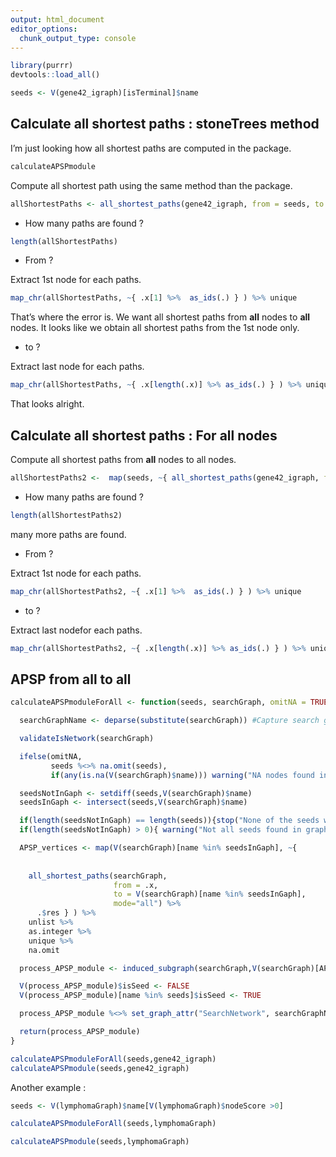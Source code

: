 ```yaml
---
output: html_document
editor_options: 
  chunk_output_type: console
---
```



```r
library(purrr)
devtools::load_all()
```


```r

seeds <- V(gene42_igraph)[isTerminal]$name

```

## Calculate all shortest paths : stoneTrees method

I'm just looking how all shortest paths are computed in the package.

```r
calculateAPSPmodule
```

Compute all shortest path using the same method than the package.

```r

allShortestPaths <- all_shortest_paths(gene42_igraph, from = seeds, to = V(gene42_igraph)[name %in% seeds], mode = "all")$res
```

 * How many paths are found ?
 
```r
length(allShortestPaths)
```

* From ?

Extract 1st node for each paths.

```r
map_chr(allShortestPaths, ~{ .x[1] %>%  as_ids(.) } ) %>% unique
```

That's where the error is. We want all shortest paths from **all** nodes to **all** nodes. It looks like we obtain all shortest paths from the 1st node only.

 * to ?
 
Extract last node for each paths. 

```r
map_chr(allShortestPaths, ~{ .x[length(.x)] %>% as_ids(.) } ) %>% unique
```

That looks alright.

## Calculate all shortest paths : For all nodes

Compute all shortest paths from **all** nodes to all nodes.

```r

allShortestPaths2 <-  map(seeds, ~{ all_shortest_paths(gene42_igraph, from = .x, to = V(gene42_igraph)[name %in% seeds], mode = "all")$res } ) %>% unlist(., recursive = FALSE)
```


 * How many paths are found ?
 
```r
length(allShortestPaths2)
```

many more paths are found.

* From ?

Extract 1st node for each paths.

```r
map_chr(allShortestPaths2, ~{ .x[1] %>%  as_ids(.) } ) %>% unique
```

 * to ?
 
Extract last nodefor each paths. 

```r
map_chr(allShortestPaths2, ~{ .x[length(.x)] %>% as_ids(.) } ) %>% unique
```


## APSP from all to all


```r

calculateAPSPmoduleForAll <- function(seeds, searchGraph, omitNA = TRUE){

  searchGraphName <- deparse(substitute(searchGraph)) #Capture search graph name

  validateIsNetwork(searchGraph)

  ifelse(omitNA,
         seeds %<>% na.omit(seeds),
         if(any(is.na(V(searchGraph)$name))) warning("NA nodes found in input seed list but 'omitNA' set to FALSE - this can lead to unstable behaviour") )

  seedsNotInGaph <- setdiff(seeds,V(searchGraph)$name)
  seedsInGaph <- intersect(seeds,V(searchGraph)$name)

  if(length(seedsNotInGaph) == length(seeds)){stop("None of the seeds were found in graph!")}
  if(length(seedsNotInGaph) > 0){ warning("Not all seeds found in graph: ",seedsNotInGaph)}

  APSP_vertices <- map(V(searchGraph)[name %in% seedsInGaph], ~{ 
    
    
    all_shortest_paths(searchGraph,
                       from = .x,
                       to = V(searchGraph)[name %in% seedsInGaph],
                       mode="all") %>% 
      .$res } ) %>% 
    unlist %>% 
    as.integer %>% 
    unique %>% 
    na.omit

  process_APSP_module <- induced_subgraph(searchGraph,V(searchGraph)[APSP_vertices])

  V(process_APSP_module)$isSeed <- FALSE
  V(process_APSP_module)[name %in% seeds]$isSeed <- TRUE

  process_APSP_module %<>% set_graph_attr("SearchNetwork", searchGraphName)

  return(process_APSP_module)
}

```


```r
calculateAPSPmoduleForAll(seeds,gene42_igraph)
calculateAPSPmodule(seeds,gene42_igraph)
```

Another example :

```r

seeds <- V(lymphomaGraph)$name[V(lymphomaGraph)$nodeScore >0]

calculateAPSPmoduleForAll(seeds,lymphomaGraph)

calculateAPSPmodule(seeds,lymphomaGraph)


```

